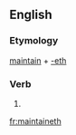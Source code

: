 ==English==

===Etymology===
[[maintain]] + [[-eth]]

===Verb===
{{en-verb form}}

# {{en-archaic third-person singular of|maintain}}

[[fr:maintaineth]]